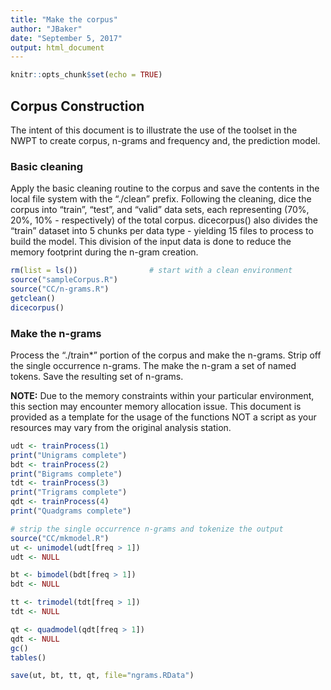 ```yaml
---
title: "Make the corpus"
author: "JBaker"
date: "September 5, 2017"
output: html_document
---
```


```r
knitr::opts_chunk$set(echo = TRUE)
```

## Corpus Construction

The intent of this document is to illustrate the use of the toolset in the NWPT to create corpus, n-grams and frequency and, the prediction model.

### Basic cleaning

Apply the basic cleaning routine to the corpus and save the contents in the local file system with the "./clean" prefix. Following the cleaning, dice the corpus into "train", "test", and "valid" data sets, each representing (70%, 20%, 10% - respectively) of the total corpus. dicecorpus() also divides the "train" dataset into 5 chunks per data type - yielding 15 files to process to build the model. This division of the input data is done to reduce the memory footprint during the n-gram creation.

```r
rm(list = ls())                # start with a clean environment
source("sampleCorpus.R")
source("CC/n-grams.R")
getclean()
dicecorpus()
```

### Make the n-grams

Process the "./train*" portion of the corpus and make the n-grams. Strip off the single occurrence n-grams. The make the n-gram a set of named tokens. Save the resulting set of n-grams. 

**NOTE:** Due to the memory constraints within your particular environment, this section may encounter memory allocation issue. This document is provided as a template for the usage of the functions NOT a script as your resources may vary from the original analysis station.

```r
udt <- trainProcess(1)
print("Unigrams complete")
bdt <- trainProcess(2)
print("Bigrams complete")
tdt <- trainProcess(3)
print("Trigrams complete")
qdt <- trainProcess(4)
print("Quadgrams complete")

# strip the single occurrence n-grams and tokenize the output
source("CC/mkmodel.R")
ut <- unimodel(udt[freq > 1])
udt <- NULL

bt <- bimodel(bdt[freq > 1])
bdt <- NULL

tt <- trimodel(tdt[freq > 1])
tdt <- NULL

qt <- quadmodel(qdt[freq > 1])
qdt <- NULL
gc()
tables()

save(ut, bt, tt, qt, file="ngrams.RData")

```
